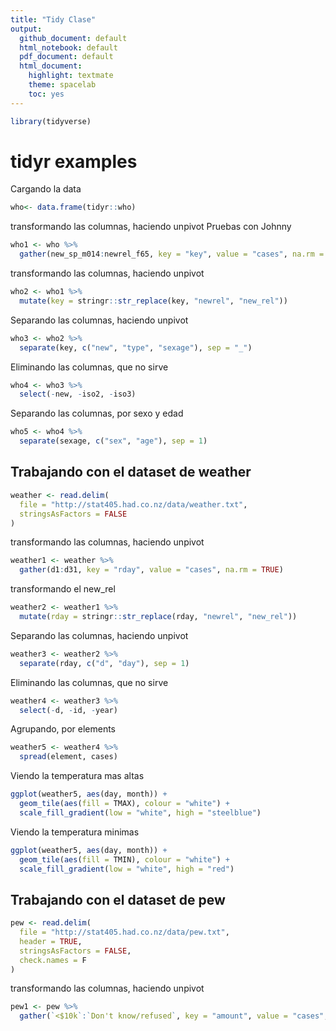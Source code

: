 ```yaml
---
title: "Tidy Clase"
output:
  github_document: default
  html_notebook: default
  pdf_document: default
  html_document:
    highlight: textmate
    theme: spacelab
    toc: yes
---
```

  

``` r
library(tidyverse)
```

# tidyr examples

Cargando la data
``` r
who<- data.frame(tidyr::who)
```


transformando las columnas, haciendo unpivot Pruebas con Johnny
```r
who1 <- who %>% 
  gather(new_sp_m014:newrel_f65, key = "key", value = "cases", na.rm = TRUE)
```


transformando las columnas, haciendo unpivot
```r
who2 <- who1 %>% 
  mutate(key = stringr::str_replace(key, "newrel", "new_rel"))
```

Separando las columnas, haciendo unpivot
```r
who3 <- who2 %>% 
  separate(key, c("new", "type", "sexage"), sep = "_")
```

Eliminando las columnas, que no sirve
```r
who4 <- who3 %>% 
  select(-new, -iso2, -iso3)
```

Separando las columnas, por sexo y edad 
```r
who5 <- who4 %>% 
  separate(sexage, c("sex", "age"), sep = 1)
```



## Trabajando con el dataset de weather
```r
weather <- read.delim(
  file = "http://stat405.had.co.nz/data/weather.txt",
  stringsAsFactors = FALSE
)
```

transformando las columnas, haciendo unpivot
```r
weather1 <- weather %>% 
  gather(d1:d31, key = "rday", value = "cases", na.rm = TRUE)
```

transformando el new_rel
```r
weather2 <- weather1 %>% 
  mutate(rday = stringr::str_replace(rday, "newrel", "new_rel"))
```

Separando las columnas, haciendo unpivot
```r
weather3 <- weather2 %>% 
  separate(rday, c("d", "day"), sep = 1) 
```

Eliminando las columnas, que no sirve
```r
weather4 <- weather3 %>% 
  select(-d, -id, -year)
```

Agrupando, por elements
```r
weather5 <- weather4 %>% 
  spread(element, cases)
```

Viendo la temperatura mas altas
```r
ggplot(weather5, aes(day, month)) + 
  geom_tile(aes(fill = TMAX), colour = "white") + 
  scale_fill_gradient(low = "white", high = "steelblue")

```

Viendo la temperatura minimas
```r
ggplot(weather5, aes(day, month)) + 
  geom_tile(aes(fill = TMIN), colour = "white") + 
  scale_fill_gradient(low = "white", high = "red")

```


## Trabajando con el dataset de pew
```r
pew <- read.delim(
  file = "http://stat405.had.co.nz/data/pew.txt",
  header = TRUE,
  stringsAsFactors = FALSE,
  check.names = F
)
```

transformando las columnas, haciendo unpivot
```r
pew1 <- pew %>% 
  gather(`<$10k`:`Don't know/refused`, key = "amount", value = "cases", na.rm = TRUE)
```
